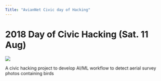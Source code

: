 ```yaml
---
Title: "AvianNet Civic day of Hacking" 
---
```


# 2018 Day of Civic Hacking (Sat. 11 Aug)

![](AvianNet_logo.png)
 
A civic hacking project to develop AI/ML workflow to detect aerial survey photos containing birds
